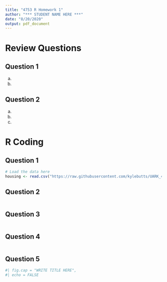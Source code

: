 ```yaml
---
title: "4753 R Homework 1"
author: "*** STUDENT NAME HERE ***"
date: "8/20/2020"
output: pdf_document
---
```


# Review Questions

## Question 1

a. 

b. 

## Question 2 

a. 

b. 

c. 




# R Coding 

## Question 1 

```r
# Load the data here
housing <- read.csv("https://raw.githubusercontent.com/kylebutts/UARK_4753/main/Homework/HW1/data/housing_df.csv")
```






## Question 2

```r

```



## Question 3

```r

```



## Question 4

```r

```



## Question 5

```r
#| fig.cap = "WRITE TITLE HERE",
#| echo = FALSE


```
